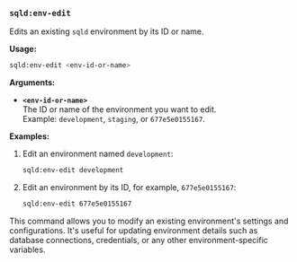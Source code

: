 ### `sqld:env-edit`
 
Edits an existing `sqld` environment by its ID or name.

**Usage:**  
```bash
sqld:env-edit <env-id-or-name>
```

**Arguments:**

- **`<env-id-or-name>`**  
  The ID or name of the environment you want to edit.  
  Example: `development`, `staging`, or `677e5e0155167`.

**Examples:**

1. Edit an environment named `development`:  
   ```bash
   sqld:env-edit development
   ```

2. Edit an environment by its ID, for example, `677e5e0155167`:  
   ```bash
   sqld:env-edit 677e5e0155167
   ```

This command allows you to modify an existing environment's settings and configurations. It's useful for updating environment details such as database connections, credentials, or any other environment-specific variables.